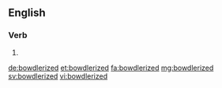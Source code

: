 ==English==

===Verb===
{{head|en|verb form}}

# {{en-past of|bowdlerize}}

[[de:bowdlerized]]
[[et:bowdlerized]]
[[fa:bowdlerized]]
[[mg:bowdlerized]]
[[sv:bowdlerized]]
[[vi:bowdlerized]]